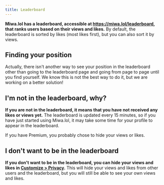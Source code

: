 ```yaml
---
title: Leaderboard
---
```



**Miwa.lol has a leaderboard, accessible at https://miwa.lol/leaderboard, that ranks users based on their views and likes.** By default, the leaderboard is sorted by likes (most likes first), but you can also sort it by views.

## Finding your position

Actually, there isn't another way to see your position in the leaderboard other than going to the leaderboard page and going from page to page until you find yourself. We know this is not the best way to do it, but we are working on a better solution!

## I'm not in the leaderboard, why?

**If you are not in the leaderboard, it means that you have not received any likes or views yet.** The leaderboard is updated every 15 minutes, so if you have just started using Miwa.lol, it may take some time for your profile to appear in the leaderboard.

If you have Premium, you probably chose to hide your views or likes.

## I don't want to be in the leaderboard <Badge text="Requires Premium" variant="note" />

**If you don't want to be in the leaderboard, you can hide your views and likes in <u>Customize > Privacy</u>.** This will hide your views and likes from other users and the leaderboard, but you will still be able to see your own views and likes.
